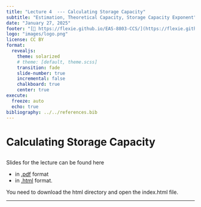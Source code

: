 ```yaml
---
title: "Lecture 4  --- Calculating Storage Capacity"
subtitle: "Estimation, Theoretical Capacity, Storage Capacity Exponent"
date: "January 27, 2025"
footer: "[🔗 https://flexie.github.io/EAS-8803-CCS/](https://flexie.github.io/EAS-8803-CCS/)"
logo: "images/logo.png"
license: CC BY
format: 
  revealjs:
    theme: solarized
    # theme: [default, theme.scss]
    transition: fade
    slide-number: true
    incremental: false 
    chalkboard: true
    center: true
execute:
  freeze: auto
  echo: true
bibliography: ../../references.bib
---
```


# Calculating Storage Capacity


## 

Slides for the lecture can be found here

- in [.pdf](https://www.dropbox.com/scl/fi/lax3ykkbjru6koovwyade/3-Lecture.pdf?rlkey=gn906i487kteiqd5s7n8m0uan&st=b9fl8snm&dl=0) format
- in [.html](https://www.dropbox.com/scl/fo/vsdv2bwjzk7skvi8gi58y/AL1mrUgVfYbyZjb2uh3PP2Q?rlkey=pfpww21bg6mgtayfc3wszv9ur&st=osjxd8bj&dl=0) format. 
 
You need to download the html directory and open the index.html file.

***